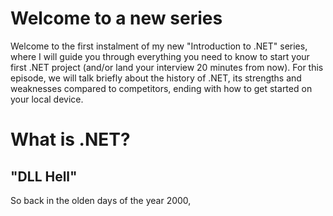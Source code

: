 # Welcome to a new series

Welcome to the first instalment of my new "Introduction to .NET" series, where I will guide you through everything you need to know to start your first
.NET project (and/or land your interview 20 minutes from now). For this episode, we will talk briefly about the history of .NET, its strengths and
weaknesses compared to competitors, ending with how to get started on your local device.

# What is .NET?

## "DLL Hell"

So back in the olden days of the year 2000, 
